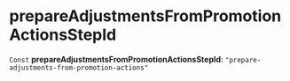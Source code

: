 
# prepareAdjustmentsFromPromotionActionsStepId

 `Const` **prepareAdjustmentsFromPromotionActionsStepId**: `"prepare-adjustments-from-promotion-actions"`
